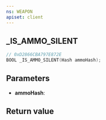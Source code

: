 ```yaml
---
ns: WEAPON
apiset: client
---
```

## _IS_AMMO_SILENT

```c
// 0xD2866CBA797E872E
BOOL _IS_AMMO_SILENT(Hash ammoHash);
```


## Parameters
* **ammoHash**:

## Return value